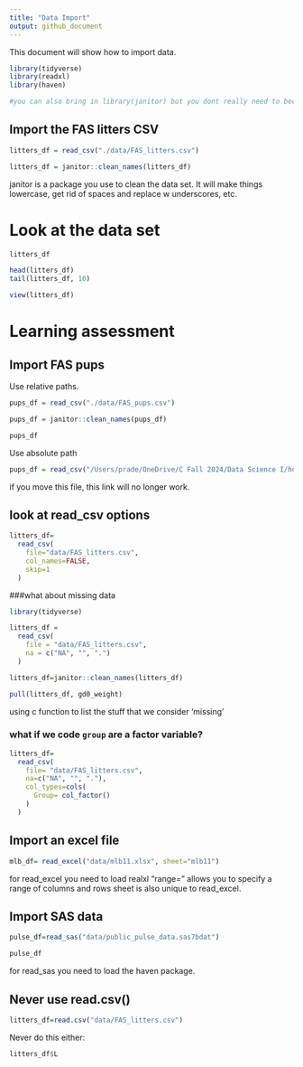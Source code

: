 ```yaml
---
title: "Data Import"
output: github_document
---
```


This document will show how to import data.

```r
library(tidyverse)
library(readxl)
library(haven)

#you can also bring in library(janitor) but you dont really need to because the clean names is the only function you need from this. You dont wanna load a lot of packages.

```


## Import the FAS litters CSV

```r
litters_df = read_csv("./data/FAS_litters.csv")

litters_df = janitor::clean_names(litters_df)
```

janitor is a package you use to clean the data set. 
It will make things lowercase, get rid of spaces and replace w underscores, etc. 


# Look at the data set

```r
litters_df

head(litters_df)
tail(litters_df, 10)
```

```r
view(litters_df)
```

# Learning assessment
## Import FAS pups

Use relative paths.

```r
pups_df = read_csv("./data/FAS_pups.csv")

pups_df = janitor::clean_names(pups_df)

pups_df
```

Use absolute path

```r
pups_df = read_csv("/Users/prade/OneDrive/C Fall 2024/Data Science I/homework/data_wrangling_i/data/FAS_pups.csv")
```
if you move this file, this link will no longer work.

## look at read_csv options

```r
litters_df=
  read_csv(
    file="data/FAS_litters.csv",
    col_names=FALSE,
    skip=1
  )
```

###what about missing data

```r
library(tidyverse)

litters_df =
  read_csv(
    file = "data/FAS_litters.csv",
    na = c("NA", "", ".")
  )

litters_df=janitor::clean_names(litters_df)

pull(litters_df, gd0_weight)
```
using c function to list the stuff that we consider 'missing'

### what if we code `group` are a factor variable?

```r
litters_df=
  read_csv(
    file= "data/FAS_litters.csv",
    na=c("NA", "", "."),
    col_types=cols(
      Group= col_factor()
    )
  )
```

## Import an excel file

```r
mlb_df= read_excel("data/mlb11.xlsx", sheet="mlb11")
```

for read_excel you need to load realxl
"range=" allows you to specify a range of columns and rows
sheet is also unique to read_excel.

## Import SAS data

```r
pulse_df=read_sas("data/public_pulse_data.sas7bdat")

pulse_df
```
for read_sas you need to load the haven package.

## Never use read.csv()

```r
litters_df=read.csv("data/FAS_litters.csv")
```

Never do this either:
```r
litters_df$L
```




